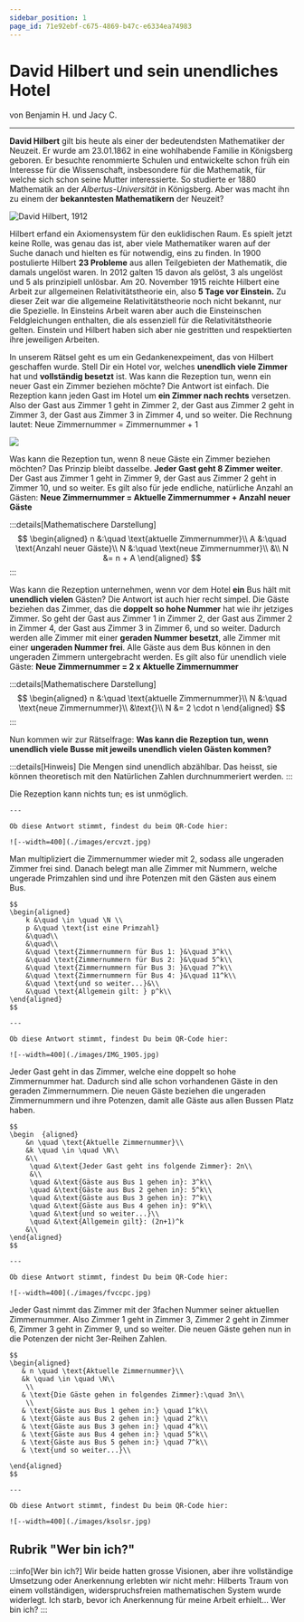 ```yaml
---
sidebar_position: 1
page_id: 71e92ebf-c675-4869-b47c-e6334ea74983
---
```



# David Hilbert und sein unendliches Hotel

von Benjamin H. und Jacy C.

---

**David Hilbert** gilt bis heute als einer der bedeutendsten Mathematiker der Neuzeit. Er wurde am 23.01.1862 in eine wohlhabende Familie in Königsberg geboren. Er besuchte renommierte Schulen und entwickelte schon früh ein Interesse für die Wissenschaft, insbesondere für die Mathematik, für welche sich schon seine Mutter interessierte. So studierte er 1880 Mathematik an der *Albertus-Universität* in Königsberg. Aber was macht ihn zu einem der **bekanntesten Mathematikern** der Neuzeit?

![David Hilbert, 1912](./images/david_hilbert.jpg)

Hilbert erfand ein Axiomensystem für den euklidischen Raum. Es spielt jetzt keine Rolle, was genau das ist, aber viele Mathematiker waren auf der Suche danach und hielten es für notwendig, eins zu finden.&#x20;
In 1900 postulierte Hilbert **23 Probleme** aus allen Teilgebieten der Mathematik, die damals ungelöst waren. In 2012 galten 15 davon als gelöst, 3 als ungelöst und 5 als prinzipiell unlösbar.
Am 20. November 1915 reichte Hilbert eine Arbeit zur allgemeinen Relativitätstheorie ein, also **5 Tage vor Einstein.** Zu dieser Zeit war die allgemeine Relativitätstheorie noch nicht bekannt, nur die Spezielle. In Einsteins Arbeit waren aber auch die Einsteinschen Feldgleichungen enthalten, die als essenziell für die Relativitätstheorie gelten. Einstein und Hilbert haben sich aber nie gestritten und respektierten ihre jeweiligen Arbeiten.

In unserem Rätsel geht es um ein Gedankenexpeiment, das von Hilbert geschaffen wurde. Stell Dir ein Hotel vor, welches **unendlich viele Zimmer** hat und **vollständig besetzt** ist. Was kann die Rezeption tun, wenn ein neuer Gast ein Zimmer beziehen möchte?
Die Antwort ist einfach. Die Rezeption kann jeden Gast im Hotel um **ein Zimmer nach rechts** versetzen. Also der Gast aus Zimmer 1 geht in Zimmer 2, der Gast aus Zimmer 2 geht in Zimmer 3, der Gast aus Zimmer 3 in Zimmer 4, und so weiter. Die Rechnung lautet:&#x20;
Neue Zimmernummer = Zimmernummer + 1

![](./images/verschiebungsabb.PNG)

Was kann die Rezeption tun, wenn 8 neue Gäste ein Zimmer beziehen möchten? Das Prinzip bleibt dasselbe. **Jeder Gast geht 8 Zimmer weiter**. Der Gast aus Zimmer 1 geht in Zimmer 9, der Gast aus Zimmer 2 geht in Zimmer 10, und so weiter.&#x20;
Es gilt also für jede endliche, natürliche Anzahl an Gästen:&#x20;
**Neue Zimmernummer = Aktuelle Zimmernummer + Anzahl neuer Gäste**

:::details[Mathematischere Darstellung]
$$
\begin{aligned}
n &:\quad \text{aktuelle Zimmernummer}\\
A &:\quad \text{Anzahl neuer Gäste}\\
N &:\quad \text{neue Zimmernummer}\\
&\\
N &= n + A
\end{aligned}
$$
:::

Was kann die Rezeption unternehmen, wenn vor dem Hotel **ein** Bus hält mit **unendlich vielen** Gästen? Die Antwort ist auch hier recht simpel. Die Gäste beziehen das Zimmer, das die **doppelt so hohe Nummer** hat wie ihr jetziges Zimmer. So geht der Gast aus Zimmer 1 in Zimmer 2, der Gast aus Zimmer 2 in Zimmer 4, der Gast aus Zimmer 3 in Zimmer 6, und so weiter. Dadurch werden alle Zimmer mit einer **geraden Nummer besetzt**, alle Zimmer mit einer **ungeraden Nummer frei**. Alle Gäste aus dem Bus können in den ungeraden Zimmern untergebracht werden.&#x20;
Es gilt also für unendlich viele Gäste:
**Neue Zimmernummer = 2 x Aktuelle Zimmernummer**

:::details[Mathematischere Darstellung]
$$
\begin{aligned}
    n &:\quad \text{aktuelle Zimmernummer}\\
    N &:\quad \text{neue Zimmernummer}\\
      &\text{}\\
    N &= 2 \cdot n
\end{aligned}
$$
:::

Nun kommen wir zur Rätselfrage:
**Was kann die Rezeption tun, wenn unendlich viele Busse mit jeweils unendlich vielen Gästen kommen?**

:::details[Hinweis]
Die Mengen sind unendlich abzählbar. Das heisst, sie können theoretisch mit den Natürlichen Zahlen durchnummeriert werden.
:::

<AdventureOptions>
  <AdventureOption label="I" nextGuessIn="60">
    Die Rezeption kann nichts tun; es ist unmöglich.

    ---

    Ob diese Antwort stimmt, findest du beim QR-Code hier:

    ![--width=400](./images/ercvzt.jpg)
  </AdventureOption>

  <AdventureOption label="II" nextGuessIn="60">
    Man multipliziert die Zimmernummer wieder mit 2, sodass alle ungeraden Zimmer frei sind. Danach belegt man alle Zimmer mit Nummern, welche ungerade Primzahlen sind und ihre Potenzen mit den Gästen aus einem Bus.

    $$
    \begin{aligned}
        k &\quad \in \quad \N \\
        p &\quad \text{ist eine Primzahl}
        &\quad\\
        &\quad\\
        &\quad \text{Zimmernummern für Bus 1: }&\quad 3^k\\
        &\quad \text{Zimmernummern für Bus 2: }&\quad 5^k\\
        &\quad \text{Zimmernummern für Bus 3: }&\quad 7^k\\
        &\quad \text{Zimmernummern für Bus 4: }&\quad 11^k\\
        &\quad \text{und so weiter...}&\\
        &\quad \text{Allgemein gilt: } p^k\\
    \end{aligned}
    $$

    ---

    Ob diese Antwort stimmt, findest Du beim QR-Code hier:

    ![--width=400](./images/IMG_1905.jpg)
  </AdventureOption>

  <AdventureOption label="III" nextGuessIn="60">
    Jeder Gast geht in das Zimmer, welche eine doppelt so hohe Zimmernummer hat. Dadurch sind alle schon vorhandenen Gäste in den geraden Zimmernummern. Die neuen Gäste beziehen die ungeraden Zimmernummern und ihre Potenzen, damit alle Gäste aus allen Bussen Platz haben.

    $$
    \begin  {aligned}
        &n \quad \text{Aktuelle Zimmernummer}\\
        &k \quad \in \quad \N\\
        &\\
         \quad &\text{Jeder Gast geht ins folgende Zimmer}: 2n\\
         &\\
         \quad &\text{Gäste aus Bus 1 gehen in}: 3^k\\
         \quad &\text{Gäste aus Bus 2 gehen in}: 5^k\\
         \quad &\text{Gäste aus Bus 3 gehen in}: 7^k\\
         \quad &\text{Gäste aus Bus 4 gehen in}: 9^k\\
         \quad &\text{und so weiter...}\\
         \quad &\text{Allgemein gilt}: (2n+1)^k
        &\\
    \end{aligned}
    $$

    ---

    Ob diese Antwort stimmt, findest Du beim QR-Code hier:

    ![--width=400](./images/fvccpc.jpg)
  </AdventureOption>

  <AdventureOption label="IV" nextGuessIn="60">
    Jeder Gast nimmt das Zimmer mit der 3fachen Nummer seiner aktuellen Zimmernummer. Also Zimmer 1 geht in Zimmer 3, Zimmer 2 geht in Zimmer 6, Zimmer 3 geht in Zimmer 9, und so weiter. Die neuen Gäste gehen nun in die Potenzen der nicht 3er-Reihen Zahlen.

    $$
    \begin{aligned}
       & n \quad \text{Aktuelle Zimmernummer}\\
       &k \quad \in \quad \N\\
        \\
       & \text{Die Gäste gehen in folgendes Zimmer}:\quad 3n\\
        \\
       & \text{Gäste aus Bus 1 gehen in:} \quad 1^k\\
       & \text{Gäste aus Bus 2 gehen in:} \quad 2^k\\
       & \text{Gäste aus Bus 3 gehen in:} \quad 4^k\\
       & \text{Gäste aus Bus 4 gehen in:} \quad 5^k\\
       & \text{Gäste aus Bus 5 gehen in:} \quad 7^k\\
       & \text{und so weiter...}\\
       
    \end{aligned}
    $$

    ---

    Ob diese Antwort stimmt, findest Du beim QR-Code hier:

    ![--width=400](./images/ksolsr.jpg)
  </AdventureOption>
</AdventureOptions>

## Rubrik "Wer bin ich?"

:::info[Wer bin ich?]
Wir beide hatten grosse Visionen, aber ihre vollständige Umsetzung oder Anerkennung erlebten wir nicht mehr: Hilberts Traum von einem vollständigen, widerspruchsfreien mathematischen System wurde widerlegt. Ich starb, bevor ich Anerkennung für meine Arbeit erhielt… Wer bin ich?
:::